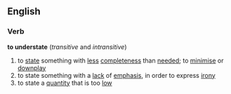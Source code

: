 ==English==
===Verb===
'''to understate'''  (''transitive'' and ''intransitive'')
#to [[state]] something with [[less]] [[completeness]] than [[needed]]; to [[minimise]] or [[downplay]]
#to state something with a [[lack]] of [[emphasis]], in order to express [[irony]]
#to state a [[quantity]] that is too [[low]]